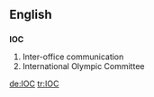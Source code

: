 ==English==
==={{initialism}}===
'''IOC'''

#Inter-office communication
#International Olympic Committee

[[de:IOC]]
[[tr:IOC]]